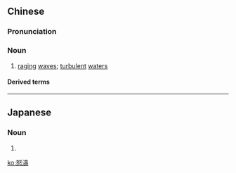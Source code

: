 {{also|怒涛}}
==Chinese==
{{zh-forms|s=怒涛}}

===Pronunciation===
{{zh-pron
|m=nù涛
|c=nou6 tou4
|mn=qz:nō͘-tô͘/xm,zz:nō͘-tô
|cat=n
}}

===Noun===
{{zh-noun}}

# [[raging]] [[wave]]s; [[turbulent]] [[water]]s

====Derived terms====
{{zh-der|怒濤排壑}}

----

==Japanese==
{{ja-kanjitab}}

===Noun===
{{ja-noun|どとう}}

# {{alternative form of|怒涛|lang=ja}}

[[ko:怒濤]]